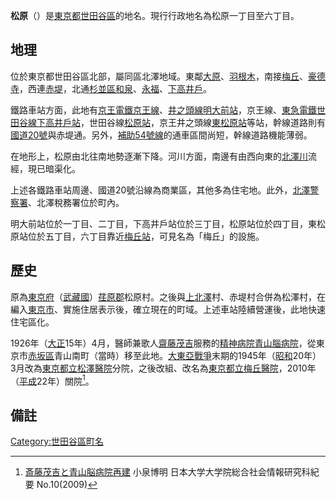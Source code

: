{{Pathnav|日本|東京都|世田谷區|name=松原|frame=1}}
{{Infobox Settlement
|official_name = 松原
|native_name =
|settlement_type = [[町|町]]
|image_skyline = Matsubara.jpg
|imagesize = 200px
|image_caption = 松原
|image_flag =
|image_seal =
| image_map =
| map_caption =
| pushpin_map =
|subdivision_type = [[國家|國家]]
|subdivision_name = [[File:Flag_of_Japan.svg|border]] [[日本|日本]]
|subdivision_type1 = [[都道府縣|都道府縣]]
|subdivision_name1 = [[File:Flag_of_Tokyo_Prefecture.svg|25px]] [[東京都|東京都]]
|subdivision_type2 = [[東京都區部|特別區]]
|subdivision_name2 = [[File:Flag_of_Setagaya,_Tokyo.svg|25px]] [[世田谷區|世田谷區]]
|established_title =
|established_date =
|government_type =
|leader_title =
|leader_name =
|area_magnitude =
|area_total_sq_mi =
|area_total_km2 =
|area_land_sq_mi =
|area_land_km2 =
|area_urban_sq_mi =
|area_urban_km2 =
|area_metro_km2 =
|area_metro_sq_mi =
|population_as_of= 2013年（平成25年）9月1日
|population_footnotes = <ref>[http://www.city.setagaya.lg.jp/kurashi/107/157/692/694/1884/d00123410_d/fil/district201309.xls 平成25年（2013年）の世田谷区の町丁別人口と世帯数 - 世田谷区]</ref>
|population_total = 28278
|population_urban =
|population_metro =
|population_density_sq_mi =
|population_density_km2 =
| timezone = [[日本標準時間|JST]]
| utc_offset = +9
|timezone_DST =
|utc_offset_DST =
|latd=|latm=|lats=|latNS=
|longd=|longm=|longs=|longEW=
|elevation_footnotes=
|elevation_m =
|elevation_ft =
|postal_code_type = [[郵遞區號|郵遞區號]]
|postal_code = 156-0043
|area_code =
|website =
|footnotes =
}}
'''松原'''（{{jpn|j=まつばら|rm=Matsubara|f=y}}）是[[東京都|東京都]][[世田谷區|世田谷區]]的地名。現行行政地名為松原一丁目至六丁目。

== 地理 ==
位於東京都世田谷區北部，屬同區北澤地域。東鄰[[大原_(世田谷區)|大原]]、[[羽根木|羽根木]]，南接[[梅丘|梅丘]]、[[豪德寺_(地名)|豪德寺]]，西連[[赤堤|赤堤]]，北通[[杉並區|杉並區]][[和泉_(杉並區)|和泉]]、[[永福|永福]]、[[高井戶|下高井戶]]。

鐵路車站方面，此地有[[京王電鐵|京王電鐵]][[京王線|京王線]]、[[井之頭線|井之頭線]][[明大前站|明大前站]]，京王線、[[東急電鐵|東急電鐵]][[世田谷線|世田谷線]][[下高井戶站|下高井戶站]]，世田谷線[[松原站_(東京都)|松原站]]，京王井之頭線[[東松原站|東松原站]]等站，幹線道路則有[[國道20號|國道20號]]與赤堤通。另外，[[東京都市計畫道路幹線街路補助線街路第54號線|補助54號線]]的通車區間尚短，幹線道路機能薄弱。

在地形上，松原由北往南地勢逐漸下降。河川方面，南邊有由西向東的[[北澤川_(東京都)|北澤川]]流經，現已暗渠化。

上述各鐵路車站周邊、國道20號沿線為商業區，其他多為住宅地。此外，[[北澤警察署|北澤警察署]]、北澤稅務署位於町內。

明大前站位於一丁目、二丁目，下高井戶站位於三丁目，松原站位於四丁目，東松原站位於五丁目，六丁目靠近[[梅丘站|梅丘站]]，可見名為「梅丘」的設施。

== 歷史 ==
原為[[東京府|東京府]]（[[武藏國|武藏國]]）[[荏原郡|荏原郡]]松原村。之後與[[上北澤|上北澤]]村、赤堤村合併為松澤村，在編入[[東京市|東京市]]、實施住居表示後，確立現在的町域。上述車站陸續營運後，此地快速住宅區化。

1926年（[[大正|大正]]15年）4月，醫師兼歌人[[齋藤茂吉|齋藤茂吉]]服務的[[精神病院|精神病院]][[青山腦病院|青山腦病院]]，從東京市[[赤坂區|赤坂區]]青山南町（當時）移至此地。[[大東亞戰爭|大東亞戰爭]]末期的1945年（[[昭和|昭和]]20年）3月改為[[東京都立松澤醫院|東京都立松澤醫院]]分院，之後改組、改名為[[東京都立梅丘醫院|東京都立梅丘醫院]]，2010年（[[平成|平成]]22年）關院<ref>[http://cyber.gssc.nihon-u.ac.jp/kiyou/pdf10/10-365-376-Koizumi.pdf 斎藤茂吉と青山脳病院再建] {{Wayback|url=http://cyber.gssc.nihon-u.ac.jp/kiyou/pdf10/10-365-376-Koizumi.pdf |date=20201024194511 }} 小泉博明 日本大学大学院総合社会情報研究科紀要 No.10(2009)</ref>。

== 備註 ==
{{Reflist}}

{{世田谷區的町名}}

{{DEFAULTSORT:Matsubara}}
[[Category:世田谷區町名|Category:世田谷區町名]]